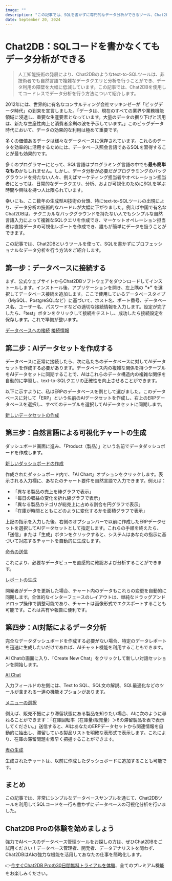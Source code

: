 ```yaml
---
image: ""
description: "この記事では、SQLを書かずに専門的なデータ分析ができるツール、Chat2DBの使い方を説明します。"
date: September 20, 2024
---
```


# Chat2DB：SQLコードを書かなくてもデータ分析ができる

> 人工知能技術の発展により、Chat2DBのようなtext-to-SQLツールは、非技術者でも自然言語で複雑なデータクエリと分析を行うことができ、データ利用の障壁を大幅に低減しています。この記事では、Chat2DBを使用してコードレスでデータ分析を行う方法について紹介します。

2012年には、世界的に有名なコンサルティング会社マッキンゼーが「ビッグデータ時代」の到来を宣言しました。「データは、現在のすべての業界や業務機能領域に浸透し、重要な生産要素となっています。大量のデータの掘り下げと活用は、新たな生産性向上と消費者余剰の波を予示しています。」このビッグデータ時代において、データの効果的な利用は極めて重要です。

多くの価値あるデータは様々なデータベースに保存されています。これらのデータを効率的に活用するためには、データベース照会言語であるSQLを習得することが最も効果的です。

多くのプログラマーにとって、SQL言語はプログラミング言語の中でも**最も簡単なもの**かもしれません。しかし、データ分析が必要だがプログラミングのバックグラウンドを持たない人々、例えばマーケティング担当者やオペレーション担当者にとっては、日常的なデータクエリ、分析、および可視化のためにSQLを学ぶ時間や興味を持つ人は限られています。

幸いにも、ここ数年の生成型AI技術の台頭、特にtext-to-SQLツールの出現により、データ分析の技術的なハードルが大幅に下がりました。例えば中国で有名なChat2DBは、テクニカルなバックグラウンドを持たない人でもシンプルな自然言語入力によって複雑なSQLクエリを作成でき、マーケットオペレーション担当者は直接データの可視化レポートを作成でき、誰もが簡単にデータを扱うことができます。

この記事では、Chat2DBというツールを使って、SQLを書かずにプロフェッショナルなデータ分析を行う方法をご紹介します。

## 第一步：データベースに接続する

まず、公式ウェブサイトからChat2DBソフトウェアをダウンロードしてインストールします。インストール後、アプリケーションを開き、左上隅の **“+”** を選択してデータベース接続を追加します。ここで使用しているデータベースタイプ（MySQL、PostgreSQLなど）に基づいて、ホスト名、ポート番号、データベース名、ユーザー名、パスワードなどの適切な接続情報を入力します。設定が完了したら、「test」ボタンをクリックして接続をテストし、成功したら接続設定を保存します。これで準備が整います。

[データベースへの接続](/image/blog/data_analysis/1-cn.png)
[接続情報](/image/blog/data_analysis/2-cn.png)

## 第二步：AIデータセットを作成する

データベースに正常に接続したら、次に私たちのデータベースに対してAIデータセットを作成する必要があります。データベース内の複雑な関係を持つテーブルをAIデータセットに同期することで、AIはこれらのデータ構造内の複雑な関係を自動的に学習し、text-to-SQLクエリの正確性を向上させることができます。

以下に示すように、私はERPのデータベースを例として選びました。このデータベースに対して「ERP」という名前のAIデータセットを作成し、右上のERPデータベースを選択し、すべてのテーブルを選択してAIデータセットに同期します。

[新しいデータセットの作成](/image/blog/data_analysis/3-cn.png)

## 第三步：自然言語による可視化チャートの生成

ダッシュボード画面に進み、「Product（製品）」という名前でデータダッシュボードを作成します。

[新しいダッシュボードの作成](/image/blog/data_analysis/4-cn.png)

作成されたダッシュボード内で、「AI Chart」オプションをクリックします。表示される入力欄に、あなたのチャート要件を自然言語で入力できます。例えば：

- 「異なる製品の売上を棒グラフで表示」
- 「毎日の収益の変化を折れ線グラフで表示」
- 「異なる製品カテゴリが総売上に占める割合を円グラフで表示」
- 「在庫が時間とともにどのように変化するかを面積グラフで表示」

上記の指示を入力した後、右側のオプションバーで以前に作成したERPデータセットを選択してAIデータセットとして指定します。これらの手順を終えたら、「送信」または「生成」ボタンをクリックすると、システムはあなたの指示に基づいて対応するチャートを自動的に生成します。

[命令の送信](/image/blog/data_analysis/5-en.png)

これにより、必要なデータビューを直感的に確認および分析することができます。

[レポートの生成](/image/blog/data_analysis/6-en.png)

開発者がデータを更新した場合、チャート内のデータもこれらの変更を自動的に同期します。全体的なインターフェースのレイアウトは、単純なドラッグアンドドロップ操作で調整可能であり、チャートは画像形式でエクスポートすることも可能です。これは共有や報告に便利です。

## 第四步：AI対話によるデータ分析

完全なデータダッシュボードを作成する必要がない場合、特定のデータレポートを迅速に生成したいだけであれば、AIチャット機能を利用することもできます。

AI Chatの画面に入り、「Create New Chat」をクリックして新しい対話セッションを開始します。

[AI Chat](/image/blog/data_analysis/8-cn.png)

入力フィールドの左側には、Text to SQL、SQL文の解説、SQL最適化などのツールが含まれる一連の機能オプションがあります。

[メニューの選択](/image/blog/data_analysis/9-cn.png)

例えば、販売不振により滞留状態にある製品を知りたい場合、AIに次のように尋ねることができます：「在庫回転率（在庫量/販売量）＞6の滞留製品を表で表示してください。」送信すると、AIはあなたのERPデータセットから関連情報を自動的に抽出し、滞留している製品リストを明確な表形式で表示します。これにより、在庫の滞留問題を素早く把握することができます。

[表の生成](/image/blog/data_analysis/9-en.png)

生成されたチャートは、以前に作成したダッシュボードに追加することも可能です。

## まとめ

この記事では、非常にシンプルなデータベースサンプルを通じて、Chat2DBツールを利用してSQLコードを一行も書かずにデータベースの可視化分析を行いました。

## Chat2DB Proの体験を始めましょう

強力でAIベースのデータベース管理ツールをお探しの方は、ぜひChat2DBをご試用ください！データベース管理者、開発者、データアナリストを問わず、Chat2DBはAIの強力な機能を活用してあなたの仕事を簡略化します。

👉[今すぐChat2DB Proの30日間無料トライアルを体験](https://chat2db.ai/pricing)、全てのプレミアム機能をお楽しみください。